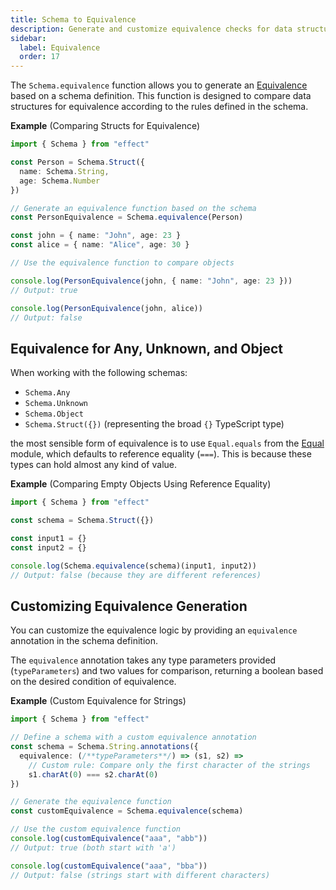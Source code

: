 ```yaml
---
title: Schema to Equivalence
description: Generate and customize equivalence checks for data structures based on schema definitions.
sidebar:
  label: Equivalence
  order: 17
---
```


The `Schema.equivalence` function allows you to generate an [Equivalence](/docs/schema/equivalence/) based on a schema definition.
This function is designed to compare data structures for equivalence according to the rules defined in the schema.

**Example** (Comparing Structs for Equivalence)

```ts twoslash
import { Schema } from "effect"

const Person = Schema.Struct({
  name: Schema.String,
  age: Schema.Number
})

// Generate an equivalence function based on the schema
const PersonEquivalence = Schema.equivalence(Person)

const john = { name: "John", age: 23 }
const alice = { name: "Alice", age: 30 }

// Use the equivalence function to compare objects

console.log(PersonEquivalence(john, { name: "John", age: 23 }))
// Output: true

console.log(PersonEquivalence(john, alice))
// Output: false
```

## Equivalence for Any, Unknown, and Object

When working with the following schemas:

- `Schema.Any`
- `Schema.Unknown`
- `Schema.Object`
- `Schema.Struct({})` (representing the broad `{}` TypeScript type)

the most sensible form of equivalence is to use `Equal.equals` from the [Equal](/docs/trait/equal/) module, which defaults to reference equality (`===`).
This is because these types can hold almost any kind of value.

**Example** (Comparing Empty Objects Using Reference Equality)

```ts twoslash
import { Schema } from "effect"

const schema = Schema.Struct({})

const input1 = {}
const input2 = {}

console.log(Schema.equivalence(schema)(input1, input2))
// Output: false (because they are different references)
```

## Customizing Equivalence Generation

You can customize the equivalence logic by providing an `equivalence` annotation in the schema definition.

The `equivalence` annotation takes any type parameters provided (`typeParameters`) and two values for comparison, returning a boolean based on the desired condition of equivalence.

**Example** (Custom Equivalence for Strings)

```ts twoslash
import { Schema } from "effect"

// Define a schema with a custom equivalence annotation
const schema = Schema.String.annotations({
  equivalence: (/**typeParameters**/) => (s1, s2) =>
    // Custom rule: Compare only the first character of the strings
    s1.charAt(0) === s2.charAt(0)
})

// Generate the equivalence function
const customEquivalence = Schema.equivalence(schema)

// Use the custom equivalence function
console.log(customEquivalence("aaa", "abb"))
// Output: true (both start with 'a')

console.log(customEquivalence("aaa", "bba"))
// Output: false (strings start with different characters)
```
